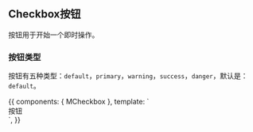 
<Meta
  title="组件/MCheckbox 按钮"
/>

## Checkbox按钮

按钮用于开始一个即时操作。

### 按钮类型

按钮有五种类型：`default`，`primary`，`warning`，`success`，`danger`，默认是：`default`。

<Story name='线条按钮' height='40px'>
  {{
    components: { MCheckbox },
    template: `
      <div>
        <m-checkbox>按钮</m-checkbox>
      </div>
    `,
  }}
</Story>